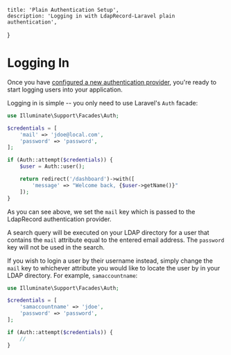     title: 'Plain Authentication Setup',
    description: 'Logging in with LdapRecord-Laravel plain authentication',
}


# Logging In

Once you have [configured a new authentication provider](/docs/laravel/v2/auth/plain/configuration),
you're ready to start logging users into your application.

Logging in is simple -- you only need to use Laravel's `Auth` facade:

```php
use Illuminate\Support\Facades\Auth;

$credentials = [
    'mail' => 'jdoe@local.com',
    'password' => 'password',
];

if (Auth::attempt($credentials)) {
    $user = Auth::user();

    return redirect('/dashboard')->with([
        'message' => "Welcome back, {$user->getName()}"
    ]);
}
```

As you can see above, we set the `mail` key which is passed to the LdapRecord authentication provider.

A search query will be executed on your LDAP directory for a user that contains the `mail` attribute
equal to the entered email address. The `password` key will not be used in the search.

If you wish to login a user by their username instead, simply change the `mail` key
to whichever attribute you would like to locate the user by in your LDAP directory.
For example, `samaccountname`:

```php
use Illuminate\Support\Facades\Auth;

$credentials = [
    'samaccountname' => 'jdoe',
    'password' => 'password',
];

if (Auth::attempt($credentials)) {
    //
}
```
